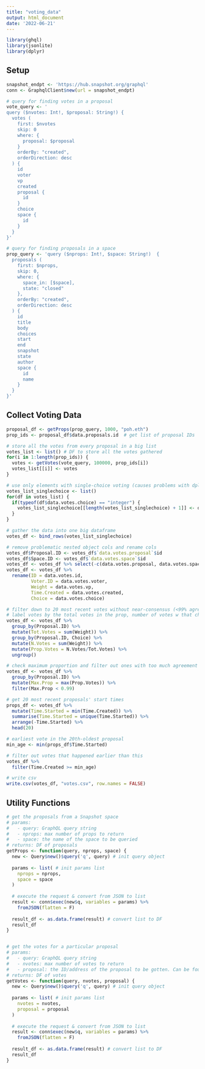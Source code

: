 ```yaml
---
title: "voting_data"
output: html_document
date: '2022-06-21'
---
```


```r
library(ghql)
library(jsonlite)
library(dplyr)
```

## Setup
```r
snapshot_endpt <- 'https://hub.snapshot.org/graphql'
conn <- GraphqlClient$new(url = snapshot_endpt)
```

```r
# query for finding votes in a proposal
vote_query <- '
query ($nvotes: Int!, $proposal: String!) {
  votes (
    first: $nvotes
    skip: 0
    where: {
      proposal: $proposal
    }
    orderBy: "created",
    orderDirection: desc
  ) {
    id
    voter
    vp
    created
    proposal {
      id
    }
    choice
    space {
      id
    }
  }
}'

# query for finding proposals in a space
prop_query <- 'query ($nprops: Int!, $space: String!)  {
  proposals (
    first: $nprops,
    skip: 0,
    where: {
      space_in: [$space],
      state: "closed"
    },
    orderBy: "created",
    orderDirection: desc
  ) {
    id
    title
    body
    choices
    start
    end
    snapshot
    state
    author
    space {
      id
      name
    }
  }
}'
```

## Collect Voting Data

```r
proposal_df <- getProps(prop_query, 1000, "poh.eth")
prop_ids <- proposal_df$data.proposals.id  # get list of proposal IDs

# store all the votes from every proposal in a big list
votes_list <- list() # DF to store all the votes gathered
for(i in 1:length(prop_ids)) {
  votes <- getVotes(vote_query, 100000, prop_ids[i])
  votes_list[[i]] <- votes
}
```


```r
# use only elements with single-choice voting (causes problems with dplyr::bind_row() and don't know how to process later anyways)
votes_list_singlechoice <- list()
for(df in votes_list) {
  if(typeof(df$data.votes.choice) == "integer") {
    votes_list_singlechoice[[length(votes_list_singlechoice) + 1]] <- df
  }
}

# gather the data into one big dataframe
votes_df <- bind_rows(votes_list_singlechoice)

# remove problematic nested object cols and rename cols
votes_df$Proposal.ID <- votes_df$`data.votes.proposal`$id
votes_df$Space.ID <- votes_df$`data.votes.space`$id
votes_df <- votes_df %>% select(-c(data.votes.proposal, data.votes.space))
votes_df <- votes_df %>%
  rename(ID = data.votes.id,
         Voter.ID = data.votes.voter,
         Weight = data.votes.vp,
         Time.Created = data.votes.created,
         Choice = data.votes.choice)

# filter down to 20 most recent votes without near-consensus (<99% agreement)
# label votes by the total votes in the prop, number of votes w that choice, and proportion of votes with that choice
votes_df <- votes_df %>%
  group_by(Proposal.ID) %>%
  mutate(Tot.Votes = sum(Weight)) %>%
  group_by(Proposal.ID, Choice) %>%
  mutate(N.Votes = sum(Weight)) %>%
  mutate(Prop.Votes = N.Votes/Tot.Votes) %>%
  ungroup()

# check maximum proportion and filter out ones with too much agreement
votes_df <- votes_df %>%
  group_by(Proposal.ID) %>%
  mutate(Max.Prop = max(Prop.Votes)) %>%
  filter(Max.Prop < 0.99)

# get 20 most recent proposals' start times
props_df <- votes_df %>%
  mutate(Time.Started = min(Time.Created)) %>%
  summarise(Time.Started = unique(Time.Started)) %>%
  arrange(-Time.Started) %>%
  head(20)

# earliest vote in the 20th-oldest proposal
min_age <- min(props_df$Time.Started)

# filter out votes that happened earlier than this
votes_df %>%
  filter(Time.Created >= min_age)
```


```r
# write csv
write.csv(votes_df, "votes.csv", row.names = FALSE)
```


## Utility Functions

```r
# get the proposals from a Snapshot space
# params:
#   - query: GraphQL query string
#   - nprops: max number of props to return
#   - space: the name of the space to be queried
# returns: DF of proposals
getProps <- function(query, nprops, space) {
  new <- Query$new()$query('q', query) # init query object
  
  params <- list( # init params list
    nprops = nprops,
    space = space
  )
  
  # execute the request & convert from JSON to list
  result <- conn$exec(new$q, variables = params) %>%
    fromJSON(flatten = F)
  
  result_df <- as.data.frame(result) # convert list to DF
  result_df
}


# get the votes for a particular proposal
# params:
#   - query: GraphQL query string
#   - nvotes: max number of votes to return
#   - proposal: the ID/address of the proposal to be gotten. Can be found at the end of the snapshot URL
# returns: DF of votes
getVotes <- function(query, nvotes, proposal) {
  new <- Query$new()$query('q', query) # init query object
  
  params <- list( # init params list
    nvotes = nvotes,
    proposal = proposal
  )
  
  # execute the request & convert from JSON to list
  result <- conn$exec(new$q, variables = params) %>%
    fromJSON(flatten = F)
  
  result_df <- as.data.frame(result) # convert list to DF
  result_df
}
```



